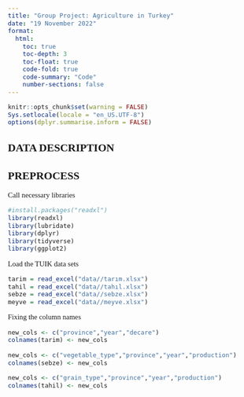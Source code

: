```yaml
---
title: "Group Project: Agriculture in Turkey"
date: "19 November 2022"
format:
  html:
    toc: true
    toc-depth: 3
    toc-float: true
    code-fold: true
    code-summary: "Code"
    number-sections: false
---
```

<style>
    body { 
    font-family: Calibri;
    text-align: justify;
    font-size: 11pt;
    div.hidecode + pre {display: none}
    }
</style>

<div class="hidecode">
```r
knitr::opts_chunk$set(warning = FALSE)
Sys.setlocale(locale = "en_US.UTF-8")
options(dplyr.summarise.inform = FALSE)
```
</div>

## DATA DESCRIPTION

## PREPROCESS

Call necessary libraries
```r
#install.packages("readxl")
library(readxl)
library(lubridate)
library(dplyr)
library(tidyverse)
library(ggplot2)
```
Load the TUIK data sets

```r

tarim = read_excel("data//tarım.xlsx")
tahil = read_excel("data//tahıl.xlsx")
sebze = read_excel("data//sebze.xlsx")
meyve = read_excel("data//meyve.xlsx")

```


Fixing the column names

```r
new_cols <- c("province","year","decare")
colnames(tarim) <- new_cols

new_cols <- c("vegetable_type","province","year","production")
colnames(sebze) <- new_cols

new_cols <- c("grain_type","province","year","production")
colnames(tahil) <- new_cols
```